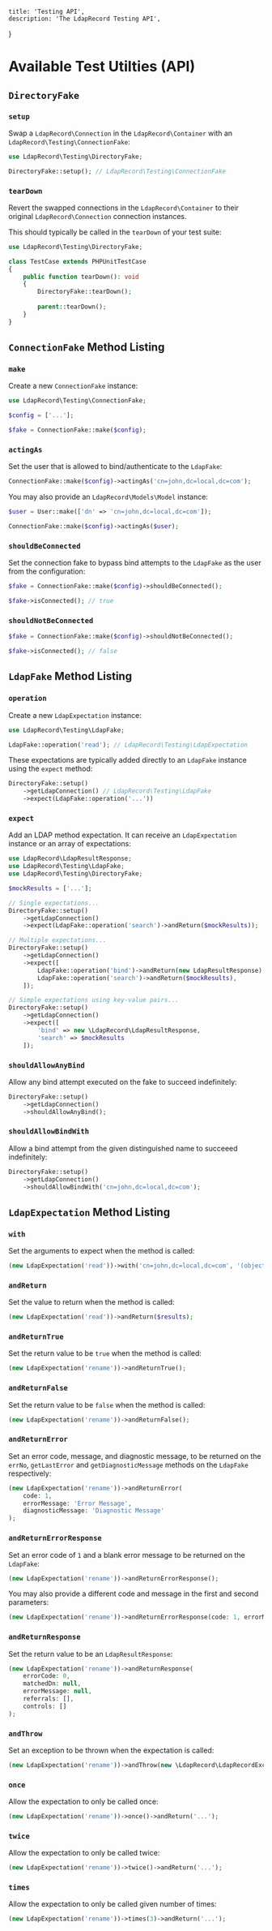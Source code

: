     title: 'Testing API',
    description: 'The LdapRecord Testing API',
}


# Available Test Utilties (API)

## `DirectoryFake`

### `setup`

Swap a `LdapRecord\Connection` in the `LdapRecord\Container` with an `LdapRecord\Testing\ConnectionFake`:

```php
use LdapRecord\Testing\DirectoryFake;

DirectoryFake::setup(); // LdapRecord\Testing\ConnectionFake
```

### `tearDown`

Revert the swapped connections in the `LdapRecord\Container` to their original `LdapRecord\Connection` connection instances.

This should typically be called in the `tearDown` of your test suite:

```php
use LdapRecord\Testing\DirectoryFake;

class TestCase extends PHPUnitTestCase
{
    public function tearDown(): void
    {
        DirectoryFake::tearDown();
        
        parent::tearDown();
    }
}
```

## `ConnectionFake` Method Listing

### `make`

Create a new `ConnectionFake` instance:

```php
use LdapRecord\Testing\ConnectionFake;

$config = ['...'];

$fake = ConnectionFake::make($config);
```

### `actingAs`

Set the user that is allowed to bind/authenticate to the `LdapFake`:

```php
ConnectionFake::make($config)->actingAs('cn=john,dc=local,dc=com');
```

You may also provide an `LdapRecord\Models\Model` instance:

```php
$user = User::make(['dn' => 'cn=john,dc=local,dc=com']);

ConnectionFake::make($config)->actingAs($user);
```

### `shouldBeConnected`

Set the connection fake to bypass bind attempts to the `LdapFake` as the user from the configuration:

```php
$fake = ConnectionFake::make($config)->shouldBeConnected();

$fake->isConnected(); // true
```

### `shouldNotBeConnected`

```php
$fake = ConnectionFake::make($config)->shouldNotBeConnected();

$fake->isConnected(); // false
```

## `LdapFake` Method Listing

### `operation`

Create a new `LdapExpectation` instance:

```php
use LdapRecord\Testing\LdapFake;

LdapFake::operation('read'); // LdapRecord\Testing\LdapExpectation
```

These expectations are typically added directly to an `LdapFake` instance using the `expect` method:

```php
DirectoryFake::setup()
    ->getLdapConnection() // LdapRecord\Testing\LdapFake
    ->expect(LdapFake::operation('...'))
```

### `expect`

Add an LDAP method expectation. It can receive an `LdapExpectation` instance or an array of expectations:

```php
use LdapRecord\LdapResultResponse;
use LdapRecord\Testing\LdapFake;
use LdapRecord\Testing\DirectoryFake;

$mockResults = ['...'];

// Single expectations...
DirectoryFake::setup()
    ->getLdapConnection()
    ->expect(LdapFake::operation('search')->andReturn($mockResults));

// Multiple expectations...
DirectoryFake::setup()
    ->getLdapConnection()
    ->expect([
        LdapFake::operation('bind')->andReturn(new LdapResultResponse),
        LdapFake::operation('search')->andReturn($mockResults),
    ]);

// Simple expectations using key-value pairs...
DirectoryFake::setup()
    ->getLdapConnection()
    ->expect([
        'bind' => new \LdapRecord\LdapResultResponse,
        'search' => $mockResults
    ]);
```

### `shouldAllowAnyBind`

Allow any bind attempt executed on the fake to succeed indefinitely:

```php
DirectoryFake::setup()
    ->getLdapConnection()
    ->shouldAllowAnyBind();
```

### `shouldAllowBindWith`

Allow a bind attempt from the given distinguished name to succeeed indefinitely:

```php
DirectoryFake::setup()
    ->getLdapConnection()
    ->shouldAllowBindWith('cn=john,dc=local,dc=com');
```

## `LdapExpectation` Method Listing

### `with`

Set the arguments to expect when the method is called:

```php
(new LdapExpectation('read'))->with('cn=john,dc=local,dc=com', '(objectclass=*)', ['objectclass', 'cn']);
```

### `andReturn`

Set the value to return when the method is called:

```php
(new LdapExpectation('read'))->andReturn($results);
```

### `andReturnTrue`

Set the return value to be `true` when the method is called:

```php
(new LdapExpectation('rename'))->andReturnTrue();
```

### `andReturnFalse`

Set the return value to be `false` when the method is called:

```php
(new LdapExpectation('rename'))->andReturnFalse();
```

### `andReturnError`

Set an error code, message, and diagnostic message, to be returned on the
`errNo`, `getLastError` and `getDiagnosticMessage` methods on the `LdapFake` respectively:

```php
(new LdapExpectation('rename'))->andReturnError(
    code: 1, 
    errorMessage: 'Error Message', 
    diagnosticMessage: 'Diagnostic Message'
);
```

### `andReturnErrorResponse`

Set an error code of `1` and a blank error message to be returned on the `LdapFake`:

```php
(new LdapExpectation('rename'))->andReturnErrorResponse();
```

You may also provide a different code and message in the first and second parameters:

```php
(new LdapExpectation('rename'))->andReturnErrorResponse(code: 1, errorMessage: 'Error Message');
```

### `andReturnResponse`

Set the return value to be an `LdapResultResponse`:

```php
(new LdapExpectation('rename'))->andReturnResponse(
    errorCode: 0,
    matchedDn: null,
    errorMessage: null,
    referrals: [],
    controls: []
);
```

### `andThrow`

Set an exception to be thrown when the expectation is called:

```php
(new LdapExpectation('rename'))->andThrow(new \LdapRecord\LdapRecordException);
```

### `once`

Allow the expectation to only be called once:

```php
(new LdapExpectation('rename'))->once()->andReturn('...');
```

### `twice`

Allow the expectation to only be called twice:

```php
(new LdapExpectation('rename'))->twice()->andReturn('...');
```

### `times`

Allow the expectation to only be called given number of times:

```php
(new LdapExpectation('rename'))->times(3)->andReturn('...');
```
